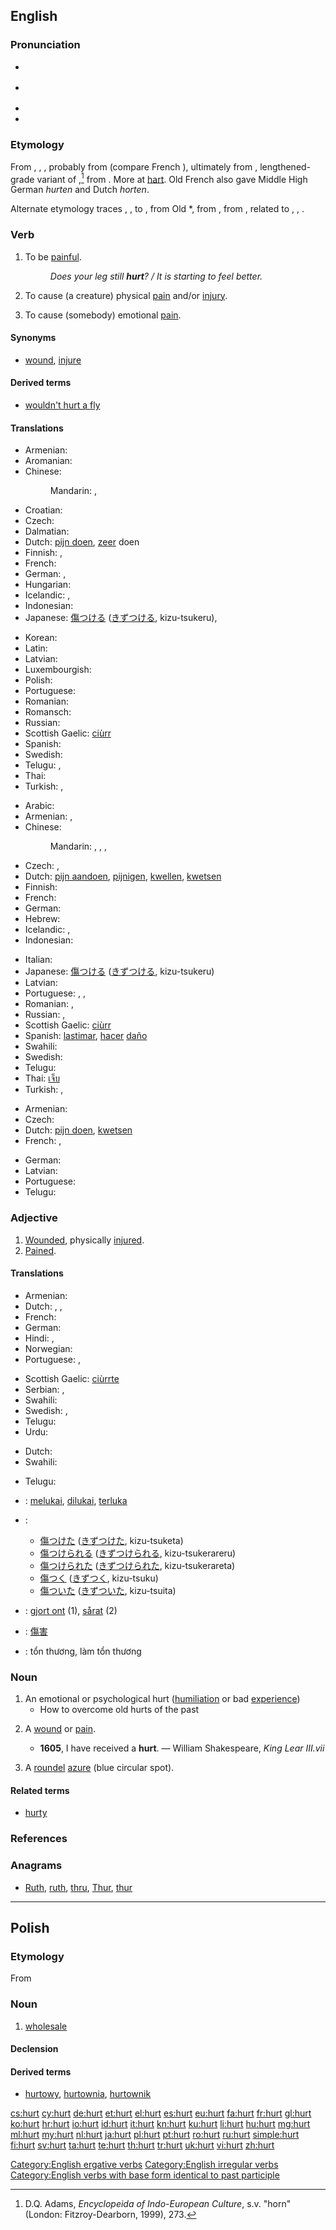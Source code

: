 ==English==
{{wikipedia|dab=Hurt}}

===Pronunciation===
* {{a|RP}} {{IPA|/hɜːt/}}
* {{a|GenAm}} {{IPA|/hɝt/}}
* {{audio|en-us-hurt.ogg|Audio (US)}}
* {{rhymes|ɜː(r)t}}

===Etymology===
From {{etyl|enm}} {{term|hurten|lang=enm}}, {{term|hirten|lang=enm}}, {{term|hertan||to injure, scathe, knock together|lang=enm}}, probably from {{etyl|xno}} {{term|hurter||to ram into, strike, collide with|lang=xno}} (compare French {{term|heurter||to knock against, oppose|lang=fr}}), ultimately from {{etyl|non|-}} {{term|hrutr|hrútr|ram (male sheep)|lang=non}}, lengthened-grade variant of {{term|hjǫrtr||stag|lang=non|sc=Latinx}},<ref>D.Q. Adams, ''Encyclopeida of Indo-European Culture'', s.v. "horn" (London: Fitzroy-Dearborn, 1999), 273.</ref> from {{proto|Germanic|herutuz||herutaz|hart, male deer|lang=en}}. More at [[hart]].
Old French also gave Middle High German ''hurten'' and Dutch ''horten''.

Alternate etymology traces {{etyl|enm}} {{term|hurten|lang=enm}}, {{term|hirten|lang=enm}}, {{term|hertan|lang=enm}} to {{etyl|ONF.}} {{term|hurter||to ram into, strike, collide with|lang=fro}}, from Old {{etyl|frk}} *{{term||hūrt|battering ram|lang=frk}}, from {{proto|Germanic|hrūtanan|to fall, beat|lang=en}}, from {{proto|Indo-European|krow-|to fall, beat, break|lang=en}}, related to {{etyl|nl|-}} {{term|horten||to push against, strike|lang=nl}}, {{etyl|gml|-}} {{term|hurten||to run at, collide with|lang=gml}}, {{etyl|non|-}} {{term|hrutr|hrūtr|battering ram|lang=non}}.

===Verb===
{{en-verb|hurts|hurting|hurt}}

# {{intransitive}} To be [[painful]].
#: ''Does your leg still '''hurt'''? / It is starting to feel better.''
# {{transitive}} To cause (a creature) physical [[pain]] and/or [[injury]].
# {{transitive}} To cause (somebody) emotional [[pain]].

====Synonyms====
* [[wound]], [[injure]]

====Derived terms====
* [[wouldn't hurt a fly]]

====Translations====
{{trans-top|to be painful}}
* Armenian: {{t-|hy|ցավել|tr=c’avel}}
* Aromanian: {{t|rup|dor}}
* Chinese:
*: Mandarin: {{qualifier|adjective}} {{t-|cmn|疼|tr=téng|sc=Hani}},  {{qualifier|adjective}} {{t-|cmn|痛|tr=tòng|sc=Hani}}
* Croatian: {{t+|hr|boljeti}}
* Czech: {{t-|cs|bolet}}
* Dalmatian: {{t|dlm|dolar}}
* Dutch: [[pijn doen]], [[zeer]] doen
* Finnish: {{t+|fi|sattua}}, {{t+|fi|koskea}}
* French: {{t+|fr|faire mal}}
* German: {{t+|de|weh tun}}, {{t+|de|schmerzen}}
* Hungarian: {{t+|hu|fáj}}
* Icelandic: {{t|is|vera vont}}, {{t|is|meiða}}
* Indonesian: {{t-|id|luka|alt=melukai|xs=Indonesian}}
* Japanese: [[傷つける]] ([[きずつける]], kizu-tsukeru),  {{qualifier|adjective}} {{t+|ja|痛い|tr=itai}}
{{trans-mid}}
* Korean: {{t+|ko|아프다|sc=Hang}}
* Latin: {{t|la|doleo|alt=doleō}}
* Latvian: {{t|lv|sāpēt}}
* Luxembourgish: {{t|lb|wéi doen}}
* Polish: {{t+|pl|boleć}}
* Portuguese: {{t+|pt|doer}}
* Romanian: {{t+|ro|durea}}
* Romansch: {{t|rm|dulair}}
* Russian: {{t+|ru|болеть|tr=bolét'}}
* Scottish Gaelic: [[ciùrr]]
* Spanish: {{t-|es|doler}}
* Swedish: {{t-|sv|göra ont}}
* Telugu: {{t|te|బాధాకరం|tr=badhakaram|sc=Telu}}, {{t|te|నొప్పించు|tr=nopiincu|sc=Telu}}
* Thai: {{t+|th|เจ็บ}}
* Turkish: {{t+|tr|ağrımak}}, {{t+|tr|acımak}}
{{trans-bottom}}

{{trans-top|to cause physical pain}}
* Arabic: {{t+|ar|جرح|tr=jaraHa}}
* Armenian: {{t|hy|ցավեցնել|tr=c’avec’nel}},  {{t|hy|վնասել|tr=vnasel}}
* Chinese:
*: Mandarin: {{t-|cmn|傷害|sc=Hani}},  {{t-|cmn|伤害|tr=shānghài|sc=Hani}},  {{t-|cmn|傷|sc=Hani}},  {{t-|cmn|伤|tr=shāng|sc=Hani}}
* Czech: {{t-|cs|ranit}}, {{t-|cs|poranit}}
* Dutch: [[pijn aandoen]], [[pijnigen]], [[kwellen]], [[kwetsen]]
* Finnish: {{t+|fi|satuttaa}}
* French: {{t+|fr|blesser}}
* German: {{t+|de|verletzen}}
* Hebrew: {{t|he|לפגוע|tr=lif-'go-a|sc=Hebr}}
* Icelandic: {{t-|is|særa}}, {{t-|is|meiða}}
* Indonesian: {{t-|id|luka|alt=melukai|xs=Indonesian}}
{{trans-mid}}
* Italian: {{t+|it|ferire}}
* Japanese: [[傷つける]] ([[きずつける]], kizu-tsukeru)
* Latvian: {{t|lv|sāpināt}}
* Portuguese: {{t+|pt|ferir}},  {{t+|pt|machucar}}, {{t|pt|aleijar}}
* Romanian: {{t+|ro|răni}},  {{t-|ro|vătăma}}
* Russian: {{t|ru|причинять боль|tr=pričinját' bol'}},  {{t|ru|причинить боль|tr=pričinít' bol'}}
* Scottish Gaelic: [[ciùrr]]
* Spanish: [[lastimar]], [[hacer]] [[daño]]
* Swahili: {{t+|sw|kilemba|xs=Swahili}}
* Swedish: {{t|sv|såra}}
* Telugu: {{t|te|గాయము చేయు|tr=gayamu ceyu|sc=Telu}}
* Thai: [[เจ็บ]]
* Turkish: {{t+|tr|acıtmak}}, {{t+|tr|ağrıtmak}}
{{trans-bottom}}

{{trans-top|to cause emotional pain}}
* Armenian: {{t|hy|ցավեցնել|tr=c’avec’nel}}
* Czech: {{t-|cs|ranit}}
* Dutch: [[pijn doen]], [[kwetsen]]
* French: {{t+|fr|faire mal}}, {{t|fr|blesser}}
{{trans-mid}}
* German: {{t+|de|quälen}}
* Latvian: {{t|lv|sāpināt}}
* Portuguese: {{t|pt|magoar}}
* Telugu: {{t|te|మనసు మెలిపెట్టు|tr=manasu melipettu|sc=Telu}}
{{trans-bottom}}

===Adjective===
{{en-adj}}

# [[wounded|Wounded]], physically [[injured]].
# [[pained|Pained]].

====Translations====
{{trans-top|wounded, injured}}
* Armenian: {{t|hy|վիրավոր|tr=viravor}}
* Dutch: {{t+|nl|gekwetst}}, {{t+|nl|gewond}}, {{t-|nl|geblesseerd}}
* French: {{t+|fr|blessé}}
* German: {{t+|de|verletzt}}
* Hindi: {{t|hi|घायल|tr=ghāyal|sc=Deva}}, {{t|hi|आहत|tr=āhat|sc=Deva}}
* Norwegian: {{t-|no|skadet}}
* Portuguese: {{t+|pt|machucado}}, {{t|pt|ferido}}
{{trans-mid}}
* Scottish Gaelic: [[ciùrrte]]
* Serbian: {{t|sr|рањен|m|tr=ranjen|sc=Cyrl}}, {{t|sr|повређен|m|tr=povređen|sc=Cyrl}}
* Swahili: {{t+|sw|kilemba|xs=Swahili}}
* Swedish: {{t|sv|skadad}}, {{t|sv|sårad}}
* Telugu: {{t|te|గాయపడు|tr=gayapadu|sc=Telu}}
* Urdu: {{t|ur|زخمی|tr=zaḵẖmī|sc=ur-Arab}}
{{trans-bottom}}

{{trans-top|pained}}
* Dutch: {{t|nl|pijn gedaan}}
* Swahili: {{t+|sw|kilemba|xs=Swahili}}
{{trans-mid}}
* Telugu: {{t|te|బాధపడిన|tr=badhapadina|sc=Telu}}
{{trans-bottom}}

{{checktrans-top}}
* {{ttbc|id}}: [[luka|melukai]], [[luka|dilukai]], [[luka|terluka]]
* {{ttbc|ja}}:
** [[傷つけた]] ([[きずつけた]], kizu-tsuketa)
** [[傷つけられる]] ([[きずつけられる]], kizu-tsukerareru)
** [[傷つけられた]] ([[きずつけられた]], kizu-tsukerareta)
** [[傷つく]] ([[きずつく]], kizu-tsuku)
** [[傷ついた]] ([[きずついた]], kizu-tsuita)
* {{ttbc|sv}}: [[gjort ont]] (1), [[sårat]] (2)
* {{ttbc|zh}}: [[傷害]]
* {{ttbc|vi}}: tổn thương, làm tổn thương
{{trans-bottom}}

===Noun===
{{en-noun}}

# An emotional or psychological hurt ([[humiliation]] or bad [[experience]])
#* How to overcome old hurts of the past
# {{archaic}} A [[wound]] or [[pain]].
#* '''1605''', I have received a '''hurt'''. — William Shakespeare, ''King Lear III.vii''
# {{heraldiccharge}} A [[roundel]] [[azure]] (blue circular spot).

====Related terms====
* [[hurty]]

===References===
<references/>

===Anagrams===
* [[Ruth#English|Ruth]], [[ruth#English|ruth]], [[thru#English|thru]], [[Thur#English|Thur]], [[thur#English|thur]]

[[Category:English ergative verbs]]
[[Category:English irregular verbs]]
[[Category:English verbs with base form identical to past participle]]

----

==Polish==

===Etymology===
From {{etyl|gmh|pl}}

===Noun===
{{head|pl|noun|g=m}}

# [[wholesale]]

====Declension====
{{pl-decl-noun-sing
|hurt
|hurtu
|hurtowi
|hurt
|hurtem
|hurcie
|hurcie
}}

====Derived terms====
* [[hurtowy]], [[hurtownia]], [[hurtownik]]

[[cs:hurt]]
[[cy:hurt]]
[[de:hurt]]
[[et:hurt]]
[[el:hurt]]
[[es:hurt]]
[[eu:hurt]]
[[fa:hurt]]
[[fr:hurt]]
[[gl:hurt]]
[[ko:hurt]]
[[hr:hurt]]
[[io:hurt]]
[[id:hurt]]
[[it:hurt]]
[[kn:hurt]]
[[ku:hurt]]
[[li:hurt]]
[[hu:hurt]]
[[mg:hurt]]
[[ml:hurt]]
[[my:hurt]]
[[nl:hurt]]
[[ja:hurt]]
[[pl:hurt]]
[[pt:hurt]]
[[ro:hurt]]
[[ru:hurt]]
[[simple:hurt]]
[[fi:hurt]]
[[sv:hurt]]
[[ta:hurt]]
[[te:hurt]]
[[th:hurt]]
[[tr:hurt]]
[[uk:hurt]]
[[vi:hurt]]
[[zh:hurt]]